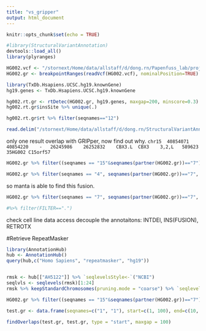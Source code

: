 ```yaml
---
title: "vs_gripper"
output: html_document
---
```


```r
knitr::opts_chunk$set(echo = TRUE)
```

```r
#library(StructuralVariantAnnotation)
devtools::load_all()
library(plyranges)
```

```r
HG002.vcf <- "/stornext/Home/data/allstaff/d/dong.rn/Papenfuss_lab/projects/sv_benchmark_old/data.HG002/81bfafd1a366f2288882b93e3e0fd56e.vcf"
HG002.gr <- breakpointRanges(readVcf(HG002.vcf), nominalPosition=TRUE)
```

```r
library(TxDb.Hsapiens.UCSC.hg19.knownGene)
hg19.genes <- TxDb.Hsapiens.UCSC.hg19.knownGene
```

```r
hg002.rt.gr <- rtDetec(HG002.gr, hg19.genes, maxgap=200, minscore=0.3)
hg002.rt.gr$insSite %>% unique(.)
```

```r
hg002.rt.gr$rt %>% filter(seqnames=="12")
```
```r
read.delim("/stornext/Home/data/allstaff/d/dong.rn/StructuralVariantAnnotation/GRIPper/HG002/HG002/uncategorized.tab.txt", header=FALSE)
```


only one result overlap with GRIPper, now find out why.
`chr15	40854071	40854220	-	26245986	26252832	CBX3.L	CBX3	3,2,L	589623	35HG002	C15orf57`
```r
HG002.gr %>% filter((seqnames == "15"&seqnames(partner(HG002.gr))=="7")|(seqnames == "7"&seqnames(partner(HG002.gr))=="15")) %>% filter(FILTER==".")

HG002.gr %>% filter(seqnames == "4", seqnames(partner(HG002.gr))=="7", start>77348100, end<77348500)
```


so manta is able to find this fusion. 
```r
HG002.gr %>% filter(seqnames == "7", seqnames(partner(HG002.gr))=="7", start>26200000, end<26300000) %>% rtDetec(., hg19.genes, maxgap = 200, minscore=0.1) -> tmp

#%>% filter(FILTER==".")
```

check cell line data access
decouple the annotaitons: INTDEl, INS(FUSION), RETROTX 




#Retrieve RepeatMasker
```r
library(AnnotationHub)
hub <- AnnotationHub()
query(hub,c("Homo Sapiens", "repeatmasker", "hg19"))


rmsk <- hub[["AH5122"]] %>% `seqlevelsStyle<-`("NCBI")
seqlvls <- seqlevels(rmsk)[1:24]
rmsk %>% keepStandardChromosomes(pruning.mode = "coarse") %>% `seqlevels<-`(., value=seqlvls) -> rmsk
```

```r
HG002.gr %>% filter((seqnames == "15"&seqnames(partner(HG002.gr))=="7")|(seqnames == "7"&seqnames(partner(HG002.gr))=="15")) %>% filter(FILTER==".") %>% findOverlaps(., rmsk, maxgap = 200)


```


```r
test.gr <- data.frame(seqnames=c("1", "1"), start=c(1, 100), end=c(10, 150)) %>% as_granges()

findOverlaps(test.gr, test.gr, type = "start", maxgap = 100)
```